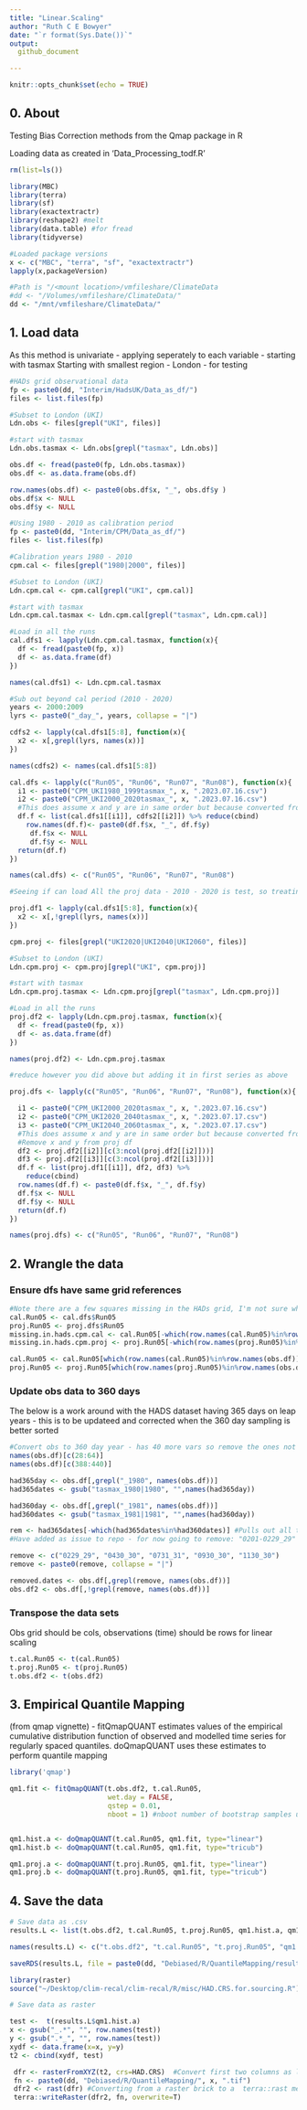 ```yaml
---
title: "Linear.Scaling"
author: "Ruth C E Bowyer"
date: "`r format(Sys.Date())`"
output:
  github_document

---
```


```r
knitr::opts_chunk$set(echo = TRUE)
```


## **0. About**

Testing Bias Correction methods from the Qmap package in R

Loading data as created in 'Data_Processing_todf.R'

```r
rm(list=ls())

library(MBC)
library(terra)
library(sf)
library(exactextractr)
library(reshape2) #melt
library(data.table) #for fread
library(tidyverse)

#Loaded package versions
x <- c("MBC", "terra", "sf", "exactextractr")
lapply(x,packageVersion)

#Path is "/<mount location>/vmfileshare/ClimateData
#dd <- "/Volumes/vmfileshare/ClimateData/"
dd <- "/mnt/vmfileshare/ClimateData/"
```


## **1. Load data**

As this method is univariate - applying seperately to each variable - starting with tasmax
Starting with smallest region - London - for testing

```r

#HADs grid observational data
fp <- paste0(dd, "Interim/HadsUK/Data_as_df/")
files <- list.files(fp)

#Subset to London (UKI)
Ldn.obs <- files[grepl("UKI", files)]

#start with tasmax
Ldn.obs.tasmax <- Ldn.obs[grepl("tasmax", Ldn.obs)]

obs.df <- fread(paste0(fp, Ldn.obs.tasmax))
obs.df <- as.data.frame(obs.df)

row.names(obs.df) <- paste0(obs.df$x, "_", obs.df$y )
obs.df$x <- NULL
obs.df$y <- NULL

```

```r

#Using 1980 - 2010 as calibration period
fp <- paste0(dd, "Interim/CPM/Data_as_df/")
files <- list.files(fp)

#Calibration years 1980 - 2010
cpm.cal <- files[grepl("1980|2000", files)]

#Subset to London (UKI)
Ldn.cpm.cal <- cpm.cal[grepl("UKI", cpm.cal)]

#start with tasmax
Ldn.cpm.cal.tasmax <- Ldn.cpm.cal[grepl("tasmax", Ldn.cpm.cal)]

#Load in all the runs
cal.dfs1 <- lapply(Ldn.cpm.cal.tasmax, function(x){
  df <- fread(paste0(fp, x))
  df <- as.data.frame(df)
})

names(cal.dfs1) <- Ldn.cpm.cal.tasmax

#Sub out beyond cal period (2010 - 2020)
years <- 2000:2009
lyrs <- paste0("_day_", years, collapse = "|")

cdfs2 <- lapply(cal.dfs1[5:8], function(x){
  x2 <- x[,grepl(lyrs, names(x))]
})

names(cdfs2) <- names(cal.dfs1[5:8])

cal.dfs <- lapply(c("Run05", "Run06", "Run07", "Run08"), function(x){
  i1 <- paste0("CPM_UKI1980_1999tasmax_", x, ".2023.07.16.csv")
  i2 <- paste0("CPM_UKI2000_2020tasmax_", x, ".2023.07.16.csv")
  #This does assume x and y are in same order but because converted from raster should be sanity checked
  df.f <- list(cal.dfs1[[i1]], cdfs2[[i2]]) %>% reduce(cbind)
    row.names(df.f)<- paste0(df.f$x, "_", df.f$y)
     df.f$x <- NULL
     df.f$y <- NULL
  return(df.f)
})

names(cal.dfs) <- c("Run05", "Run06", "Run07", "Run08")
```


```r
#Seeing if can load All the proj data - 2010 - 2020 is test, so treating with proj - 2020 - 2080 is the rest of the data

proj.df1 <- lapply(cal.dfs1[5:8], function(x){
  x2 <- x[,!grepl(lyrs, names(x))]
})

cpm.proj <- files[grepl("UKI2020|UKI2040|UKI2060", files)]

#Subset to London (UKI)
Ldn.cpm.proj <- cpm.proj[grepl("UKI", cpm.proj)]

#start with tasmax
Ldn.cpm.proj.tasmax <- Ldn.cpm.proj[grepl("tasmax", Ldn.cpm.proj)]

#Load in all the runs
proj.df2 <- lapply(Ldn.cpm.proj.tasmax, function(x){
  df <- fread(paste0(fp, x))
  df <- as.data.frame(df)
})

names(proj.df2) <- Ldn.cpm.proj.tasmax
```

```r

#reduce however you did above but adding it in first series as above

proj.dfs <- lapply(c("Run05", "Run06", "Run07", "Run08"), function(x){

  i1 <- paste0("CPM_UKI2000_2020tasmax_", x, ".2023.07.16.csv")
  i2 <- paste0("CPM_UKI2020_2040tasmax_", x, ".2023.07.17.csv")
  i3 <- paste0("CPM_UKI2040_2060tasmax_", x, ".2023.07.17.csv")
  #This does assume x and y are in same order but because converted from raster should be sanity checked
  #Remove x and y from proj df
  df2 <- proj.df2[[i2]][c(3:ncol(proj.df2[[i2]]))]
  df3 <- proj.df2[[i3]][c(3:ncol(proj.df2[[i3]]))]
  df.f <- list(proj.df1[[i1]], df2, df3) %>%
    reduce(cbind)
  row.names(df.f) <- paste0(df.f$x, "_", df.f$y)
  df.f$x <- NULL
  df.f$y <- NULL
  return(df.f)
})

names(proj.dfs) <- c("Run05", "Run06", "Run07", "Run08")

```

## **2. Wrangle the data**

### Ensure dfs have same grid references

```r
#Note there are a few squares missing in the HADs grid, I'm not sure why (could be predom water which I think looses it?)
cal.Run05 <- cal.dfs$Run05
proj.Run05 <- proj.dfs$Run05
missing.in.hads.cpm.cal <- cal.Run05[-which(row.names(cal.Run05)%in%row.names(obs.df)),]
missing.in.hads.cpm.proj <- proj.Run05[-which(row.names(proj.Run05)%in%row.names(obs.df)),]

cal.Run05 <- cal.Run05[which(row.names(cal.Run05)%in%row.names(obs.df)),]
proj.Run05 <- proj.Run05[which(row.names(proj.Run05)%in%row.names(obs.df)),]
```

### Update obs data to 360 days

The below is a work around with the HADS dataset having 365 days on leap years - this is to be updateed and corrected when the 360 day sampling is better sorted

```r
#Convert obs to 360 day year - has 40 more vars so remove the ones not in cal
names(obs.df)[c(28:64)]
names(obs.df)[c(388:440)]

had365day <- obs.df[,grepl("_1980", names(obs.df))]
had365dates <- gsub("tasmax_1980|1980", "",names(had365day))

had360day <- obs.df[,grepl("_1981", names(obs.df))]
had360dates <- gsub("tasmax_1981|1981", "",names(had360day))

rem <- had365dates[-which(had365dates%in%had360dates)] #Pulls out all the Feb dates -
#Have added as issue to repo - for now going to remove: "0201-0229_29" "0401-0430_30" "0701-0731_31" "0901-0930_30" "1101-1130_30" - but needs to be checked as should just be _31s removed?

remove <- c("0229_29", "0430_30", "0731_31", "0930_30", "1130_30")
remove <- paste0(remove, collapse = "|")

removed.dates <- obs.df[,grepl(remove, names(obs.df))]
obs.df2 <- obs.df[,!grepl(remove, names(obs.df))]

```

### Transpose the data sets

Obs grid should be cols, observations (time) should be rows for linear scaling

```r
t.cal.Run05 <- t(cal.Run05)
t.proj.Run05 <- t(proj.Run05)
t.obs.df2 <- t(obs.df2)

```


## **3. Empirical Quantile Mapping**

(from qmap vignette) - fitQmapQUANT estimates values of the empirical cumulative distribution function of observed and
modelled time series for regularly spaced quantiles. doQmapQUANT uses these estimates to perform
quantile mapping

```r
library('qmap')

qm1.fit <- fitQmapQUANT(t.obs.df2, t.cal.Run05,
                        wet.day = FALSE,
                        qstep = 0.01,
                        nboot = 1) #nboot number of bootstrap samples used for estimation of the observed quantiles.


qm1.hist.a <- doQmapQUANT(t.cal.Run05, qm1.fit, type="linear")
qm1.hist.b <- doQmapQUANT(t.cal.Run05, qm1.fit, type="tricub")

qm1.proj.a <- doQmapQUANT(t.proj.Run05, qm1.fit, type="linear")
qm1.proj.b <- doQmapQUANT(t.proj.Run05, qm1.fit, type="tricub")
```



## **4. Save the data**

```r
# Save data as .csv
results.L <- list(t.obs.df2, t.cal.Run05, t.proj.Run05, qm1.hist.a, qm1.hist.b, qm1.proj.a, qm1.proj.b)

names(results.L) <- c("t.obs.df2", "t.cal.Run05", "t.proj.Run05", "qm1.hist.a", "qm1.hist.b", "qm1.proj.a", "qm1.proj.b")

saveRDS(results.L, file = paste0(dd, "Debiased/R/QuantileMapping/results.L.london.250724.RDS"))
```

```r

library(raster)
source("~/Desktop/clim-recal/clim-recal/R/misc/HAD.CRS.for.sourcing.R")

# Save data as raster

test <-  t(results.L$qm1.hist.a)
x <- gsub("_.*", "", row.names(test))
y <- gsub(".*_", "", row.names(test))
xydf <- data.frame(x=x, y=y)
t2 <- cbind(xydf, test)

 dfr <- rasterFromXYZ(t2, crs=HAD.CRS)  #Convert first two columns as lon-lat and third as value
 fn <- paste0(dd, "Debiased/R/QuantileMapping/", x, ".tif")
 dfr2 <- rast(dfr) #Converting from a raster brick to a  terra::rast means when writing layer names are preserved
 terra::writeRaster(dfr2, fn, overwrite=T)

```
